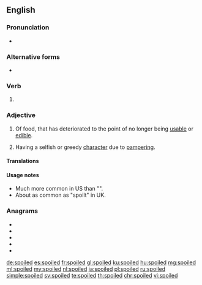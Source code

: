 ==English==

===Pronunciation===
* {{rhymes|ɔɪld|lang=en}}

===Alternative forms===
* {{l|en|spoilt}}

===Verb===
{{head|en|verb form}}

# {{en-past of|spoil}}

===Adjective===
{{en-adj}}

# Of food, that has deteriorated to the point of no longer being [[usable]] or [[edible]].
# {{label|en|of a person, usually a child}} Having a selfish or greedy [[character]] due to [[pamper]]ing.

====Translations====
{{trans-see|spoilt}}

====Usage notes====
* Much more common in US than "{{m|en|spoilt}}".
* About as common as "spoilt" in UK.

===Anagrams===
* {{l|en|despoil}}
* {{l|en|diploës}}
* {{l|en|dipoles}}
* {{l|en|elopids}}
* {{l|en|peloids}}

[[de:spoiled]]
[[es:spoiled]]
[[fr:spoiled]]
[[gl:spoiled]]
[[ku:spoiled]]
[[hu:spoiled]]
[[mg:spoiled]]
[[ml:spoiled]]
[[my:spoiled]]
[[nl:spoiled]]
[[ja:spoiled]]
[[pl:spoiled]]
[[ru:spoiled]]
[[simple:spoiled]]
[[sv:spoiled]]
[[te:spoiled]]
[[th:spoiled]]
[[chr:spoiled]]
[[vi:spoiled]]